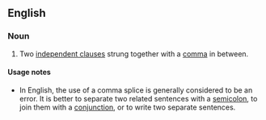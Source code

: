 ==English==
{{wikipedia}}

===Noun===
{{examples-right|I went to the store, I got a loaf of bread.}}
{{en-noun|head=[[comma]] [[splice]]}}

# {{lb|en|grammar}} Two [[independent clause]]s strung together with a [[comma]] in between.

====Usage notes====
* In English, the use of a comma splice is generally considered to be an error. It is better to separate two related sentences with a [[semicolon]], to join them with a [[conjunction]], or to write two separate sentences.
